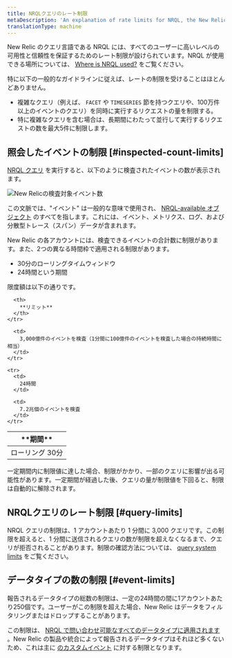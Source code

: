 ```yaml
---
title: NRQLクエリのレート制限
metaDescription: 'An explanation of rate limits for NRQL, the New Relic query language'
translationType: machine
---
```


New Relic のクエリ言語である NRQL には、すべてのユーザーに高いレベルの可用性と信頼性を保証するためのレート制限が設けられています。NRQL が使用できる場所については、 [Where is NRQL used?](/docs/query-data/nrql-new-relic-query-language/getting-started/introduction-nrql#where) をご覧ください。

特に以下の一般的なガイドラインに従えば、レートの制限を受けることはほとんどありません。

* 複雑なクエリ（例えば、 `FACET` や `TIMESERIES` 節を持つクエリや、100万件以上のイベントのクエリ）を同時に実行するリクエストの量を制限する。
* 特に複雑なクエリを含む場合は、長期間にわたって並行して実行するリクエストの数を最大5件に制限します。

## 照会したイベントの制限 [#inspected-count-limits]

[NRQL クエリ](/docs/query-data/nrql-new-relic-query-language/getting-started/introduction-nrql#what-is-nrql) を実行すると、以下のように検査されたイベントの数が表示されます。

![New Relicの検査対象イベント数](./images/event-count-modal.png "New Relicの検査対象イベント数")

この文脈では、"イベント" は一般的な意味で使用され、 [NRQL-available オブジェクト](/docs/query-data/nrql-new-relic-query-language/getting-started/introduction-nrql#what-you-can-query) のすべてを指します。これには、イベント、メトリクス、ログ、および分散型トレース（スパン）データが含まれます。

New Relic の各アカウントには、検査できるイベントの合計数に制限があります。また、2つの異なる時間枠で適用される制限があります。

* 30分のローリングタイムウィンドウ
* 24時間という期間

限度額は以下の通りです。

<table>
  <thead>
    <tr>
      <th style={{ width: "200px" }}>
        **期間**
      </th>

      <th>
        **リミット**
      </th>
    </tr>
  </thead>

  <tbody>
    <tr>
      <td>
        ローリング 30分
      </td>

      <td>
        3,000億件のイベントを検査（1分間に100億件のイベントを検査した場合の持続時間に相当）
      </td>
    </tr>

    <tr>
      <td>
        24時間
      </td>

      <td>
        7.2兆個のイベントを検査
      </td>
    </tr>
  </tbody>
</table>

一定期間内に制限値に達した場合、制限がかかり、一部のクエリに影響が出る可能性があります。一定期間が経過した後、クエリの量が制限値を下回ると、制限は自動的に解除されます。

## NRQLクエリのレート制限 [#query-limits]

NRQL クエリの制限は、1 アカウントあたり 1 分間に 3,000 クエリです。この制限を超えると、1 分間に送信されるクエリの数が制限を超えなくなるまで、クエリが拒否されることがあります。制限の確認方法については、 [query system limits](/docs/telemetry-data-platform/manage-data/query-limits/) をご覧ください。

## データタイプの数の制限 [#event-limits]

報告されるデータタイプの総数の制限は、一定の24時間の間に1アカウントあたり250個です。ユーザーがこの制限を超えた場合、New Relic はデータをフィルタリングまたはドロップすることがあります。

この制限は、 [NRQL で問い合わせ可能なすべてのデータタイプに適用されます](/docs/query-data/nrql-new-relic-query-language/getting-started/introduction-nrql#what-you-can-query) 。New Relic の製品や統合によって報告されるデータタイプはそれほど多くないため、これは主に [のカスタムイベント](/docs/insights/insights-data-sources/custom-data/send-custom-data-insights) に対する制限となります。